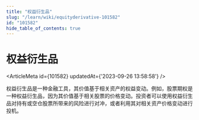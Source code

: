 ```yaml
---
title: "权益衍生品"
slug: "/learn/wiki/equityderivative-101582"
id: "101582"
hide_table_of_contents: true
---
```



# 权益衍生品

<ArticleMeta id={101582} updatedAt={'2023-09-26 13:58:58'} />
<div className='border-solid border-b border-t-0 my-4 border-[var(--ifm-color-gray-300)]' />

权益衍生品是一种金融工具，其价值基于相关资产的权益变动。例如，股票期权是一种权益衍生品，因为其价值基于相关股票的价格变动。投资者可以使用权益衍生品对持有或空仓股票所带来的风险进行对冲，或者利用其对相关资产价格变动进行投机。
